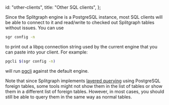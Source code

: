   id: "other-clients",
  title: "Other SQL clients",
};

Since the Splitgraph engine is a PostgreSQL instance, most SQL clients will be able to
connect to it and read/write to checked out Splitgraph tables without issues. You can use

```bash
sgr config -n
```

to print out a libpq connection string used by the current engine that you can paste into your
client. For example:

```bash
pgcli $(sgr config -n)
```

will run [pgcli](https://www.pgcli.com/) against the default engine.

Note that since Splitgraph implements [layered querying](../large-datasets/layered-querying) using
PostgreSQL foreign tables, some tools might not show them in the list of tables or show them
in a different list of foreign tables. However, in most cases, you should still be able to
query them in the same way as normal tables.
